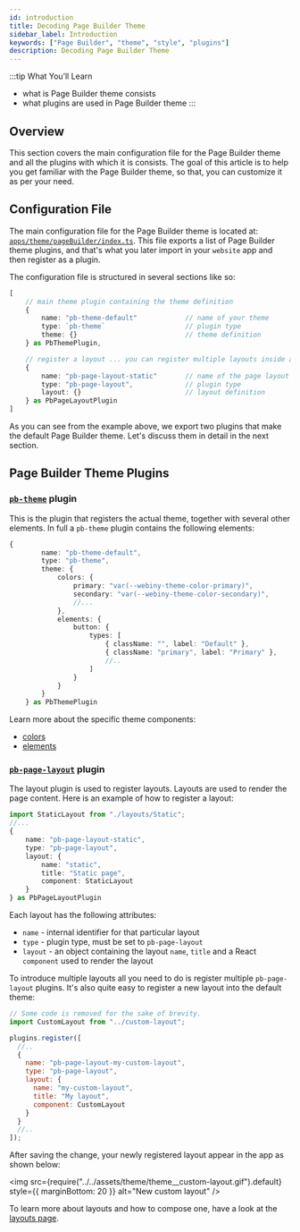 ```yaml
---
id: introduction
title: Decoding Page Builder Theme
sidebar_label: Introduction
keywords: ["Page Builder", "theme", "style", "plugins"]
description: Decoding Page Builder Theme
---
```


<!-- Always include this section on top of the page. -->

:::tip What You’ll Learn

- what is Page Builder theme consists
- what plugins are used in Page Builder theme
:::

## Overview

This section covers the main configuration file for the Page Builder theme and all the plugins with which it is consists.
The goal of this article is to help you get familiar with the Page Builder theme, so that, you can customize it as per your need.

## Configuration File

The main configuration file for the Page Builder theme is located at: [`apps/theme/pageBuilder/index.ts`](https://github.com/webiny/webiny-js/blob/next/apps/theme/pageBuilder/index.ts).
This file exports a list of Page Builder theme plugins, and that's what you later import in your `website` app and then register as a plugin.

The configuration file is structured in several sections like so:

```ts
[
    // main theme plugin containing the theme definition
    {
        name: "pb-theme-default"            // name of your theme
        type: `pb-theme`                    // plugin type
        theme: {}                           // theme definition
    } as PbThemePlugin,

    // register a layout ... you can register multiple layouts inside a single theme
    {
        name: "pb-page-layout-static"       // name of the page layout
        type: "pb-page-layout",             // plugin type
        layout: {}                          // layout definition
    } as PbPageLayoutPlugin
]
```

As you can see from the example above, we export two plugins that make the default Page Builder theme.
Let's discuss them in detail in the next section.

## Page Builder Theme Plugins

### [`pb-theme`](/docs/references/page-builder/plugins#pb-theme) plugin

This is the plugin that registers the actual theme, together with several other elements.
In full a `pb-theme` plugin contains the following elements:

```ts
{
        name: "pb-theme-default",
        type: "pb-theme",
        theme: {
            colors: {
                primary: "var(--webiny-theme-color-primary)",
                secondary: "var(--webiny-theme-color-secondary)",
                //...
            },
            elements: {
                button: {
                    types: [
                        { className: "", label: "Default" },
                        { className: "primary", label: "Primary" },
                        //..
                    ]
                }
            }
        }
    } as PbThemePlugin
```

Learn more about the specific theme components:

- [colors](/docs/key-topics/theme/decoding-page-builder-theme/colors)
- [elements](/docs/key-topics/theme/decoding-page-builder-theme/elements)

### [`pb-page-layout`](/docs/references/page-builder/plugins#pb-page-layout) plugin

The layout plugin is used to register layouts. Layouts are used to render the page content.
Here is an example of how to register a layout:

```ts
import StaticLayout from "./layouts/Static";
//...
{
    name: "pb-page-layout-static",
    type: "pb-page-layout",
    layout: {
        name: "static",
        title: "Static page",
        component: StaticLayout
    }
} as PbPageLayoutPlugin
```

Each layout has the following attributes:

- `name` - internal identifier for that particular layout
- `type` - plugin type, must be set to `pb-page-layout`
- `layout` - an object containing the layout `name`, `title` and a React `component` used to render the layout

To introduce multiple layouts all you need to do is register multiple `pb-page-layout` plugins.
It's also quite easy to register a new layout into the default theme:

```js title="apps/admin/code/src/plugins/index.ts"
// Some code is removed for the sake of brevity.
import CustomLayout from "../custom-layout";

plugins.register([
  //..
  {
    name: "pb-page-layout-my-custom-layout",
    type: "pb-page-layout",
    layout: {
      name: "my-custom-layout",
      title: "My layout",
      component: CustomLayout
    }
  }
  //..
]);
```

After saving the change, your newly registered layout appear in the app as shown below:

<!-- vale off -->

<img
  src={require("../../assets/theme/theme__custom-layout.gif").default}
  style={{ marginBottom: 20 }}
  alt="New custom layout"
/>

<!-- vale on -->

To learn more about layouts and how to compose one, have a look at the [layouts page](/docs/key-topics/theme/decoding-page-builder-theme/layouts).
